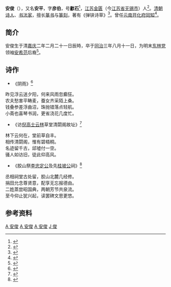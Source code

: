 '''安俊'''（{{bd|1797年||1864年|catIdx=A安}}），又名'''安平'''，字'''彦伯'''，号'''歗石'''<ref>{{cite book|title= 《清朝書畫家筆錄》|year= 1923|author= 竇鎮|publisher= |page= }}</ref>，[[江苏|江苏]][[金匮|金匮]]（今[[江苏省|江苏省]][[无锡市|无锡市]]）人<ref>{{cite book|title= 《中國歷代書畫藝術論著叢编》|page= 172|year= 1997|author= 徐娟|publisher= [[中国大百科全书出版社|中国大百科全书出版社]]|volume= 14}}</ref>。[[清朝|清朝]][[诗人|诗人]]、[[书法家|书法家]]，擅长[[篆书|篆书]]与[[篆刻|篆刻]]，著有《弹铗诗草》<ref>{{cite book|title= 《中国古今书画名人大辞典》|author= 陳炳華|year= 1998|page= 95|publisher= [[天津古籍出版社|天津古籍出版社]]}}</ref>。曾任[[云南|云南]][[開化府|开化府]][[同知|同知]]<ref>{{cite book|title= 《嘉慶道光兩朝上諭檔: 道光朝上諭檔》|author= [[中國第一歷史檔案館|中國第一歷史檔案館]]|year= 2000|publisher= [[广西师范大学出版社|廣西師範大學出版社]]}}</ref>。

==简介==
安俊生于清[[嘉庆|嘉庆]]二年二月二十一日辰時，卒于[[同治|同治]]三年八月十一日，为明末[[东林党|东林党]]领袖[[安希范|安希范]]后裔<ref>{{cite book|title= 《知半斋文集》|author= [[王赓唐|王赓唐]]|year= 2001|publisher= [[学苑出版社|学苑出版社]]|page= 116}}</ref>。

==诗作==
*《阴雨》<ref>{{cite web|url= https://m.gushiwen.org/shiwenv_1ae10f2a5303.aspx|title= 《阴雨》|website= 古诗文网|author= 安平|accessdate= 2021-03-27}}</ref><br>

昨见浮云送夕阳，何来风雨忽癫狂。<br>农夫愁害平畴麦，蚕女齐采陌上桑。<br>钱叠参差浮曲沼，珠抛错落点轻航。<br>小斋也喜琴书润，更省浇花几度忙。<br>

*《访[[倪瓒|倪高士云林]]草堂清閟阁故址》<ref>{{cite web|url= https://so.gushiwen.cn/shiwenv_87fecd00edd8.aspx|title= 《访倪高士云林]]草堂清閟阁故址》|website= 古诗文网|author= 安平|accessdate= 2021-03-28}}</ref><br>

林下云何在，堂前草自丰。<br>相传清閟阁，惟有碧梧桐。<br>名迹留千古，邱墟付一空。<br>骚人如访旧，徒此仰高风。

*《胶山祭[[李纲|李忠定公]]及先[[安国_(明朝收藏家)|桂坡公]]祠》<ref>{{cite web|url= https://so.gushiwen.cn/shiwenv_9387c891e794.aspx|title= 《胶山祭李忠定公及先桂坡公祠》|website= 古诗文网|author= 安平|accessdate= 2021-03-28}}</ref><br>

丞相祠堂古处留，胶山北麓几经修。<br>捐田允念尊贤意，配享无忘报德由。<br>二姓蒸尝昭国典，两朝芳节共泉流。<br>至今仰止犹兴起，读罢碑文思更悠。

==参考资料==
<references />

[[Category:_清朝诗人|A 安俊]]
[[Category:清朝書法家|A 安俊]]
[[Category:无锡人|A 安俊]]
[[Category:无锡安氏|J 俊]]